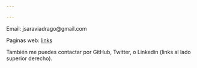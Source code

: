 ```yaml
---

---
```


Email: jsaraviadrago@gmail.com

Paginas web: [links](https://linktr.ee/Juancasaravia)

También me puedes contactar por GitHub, Twitter, o Linkedin (links al lado superior derecho).
